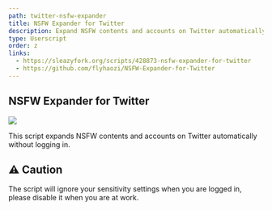 ```yaml
---
path: twitter-nsfw-expander
title: NSFW Expander for Twitter
description: Expand NSFW contents and accounts on Twitter automatically without logging in.
type: Userscript
order: z
links:
  - https://sleazyfork.org/scripts/428873-nsfw-expander-for-twitter
  - https://github.com/flyhaozi/NSFW-Expander-for-Twitter
---
```

## NSFW Expander for Twitter
[![](https://img.shields.io/github/stars/flyhaozi/NSFW-Expander-for-Twitter?style=social)](https://github.com/flyhaozi/NSFW-Expander-for-Twitter)

This script expands NSFW contents and accounts on Twitter automatically without logging in.

## ⚠ Caution
The script will ignore your sensitivity settings when you are logged in, please disable it when you are at work.
